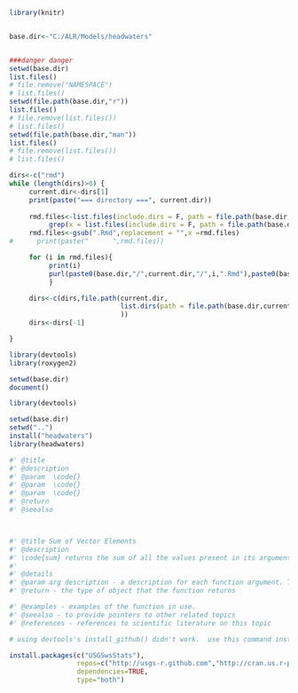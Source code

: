 ```r
library(knitr)


base.dir<-"C:/ALR/Models/headwaters"


###danger danger
setwd(base.dir)
list.files()
# file.remove("NAMESPACE")
# list.files()
setwd(file.path(base.dir,"r"))
list.files()
# file.remove(list.files())
# list.files()
setwd(file.path(base.dir,"man"))
list.files()
# file.remove(list.files())
# list.files()

dirs<-c("rmd")
while (length(dirs)>0) {
     current.dir<-dirs[1]
     print(paste("=== directory ===", current.dir))
     
     rmd.files<-list.files(include.dirs = F, path = file.path(base.dir,current.dir))[
          grep(x = list.files(include.dirs = F, path = file.path(base.dir,current.dir)),".Rmd")]
     rmd.files<-gsub(".Rmd",replacement = "",x =rmd.files)
#      print(paste("      ",rmd.files))

     for (i in rmd.files){
          print(i)
          purl(paste0(base.dir,"/",current.dir,"/",i,".Rmd"),paste0(base.dir,"/r/",i,".R"))
          }

     dirs<-c(dirs,file.path(current.dir,
                            list.dirs(path = file.path(base.dir,current.dir),recursive = F,full.names = F) 
                            ))
     dirs<-dirs[-1]

}

```

```r
library(devtools)
library(roxygen2)

setwd(base.dir)
document()
```

```r
library(devtools)

setwd(base.dir)
setwd("..")
install("headwaters")
library(headwaters)
```


```r

#' @title 
#' @description
#' @param  \code{}
#' @param  \code{}
#' @param  \code{}
#' @return 
#' @seealso



#' @title Sum of Vector Elements
#' @description
#' \code{sum} returns the sum of all the values present in its arguments.
#'
#' @details
#' @param arg description - a description for each function argument. This can span multiple lines (or even paragraphs) if necessary.
#' @return - the type of object that the function returns

#' @examples - examples of the function in use. 
#' @seealso - to provide pointers to other related topics
#' @references - references to scientific literature on this topic

```







```r

# using devtools's install_github() didn't work.  use this command instead

install.packages(c("USGSwsStats"), 
                 repos=c("http://usgs-r.github.com","http://cran.us.r-project.org"),
                 dependencies=TRUE,
                 type="both")
```